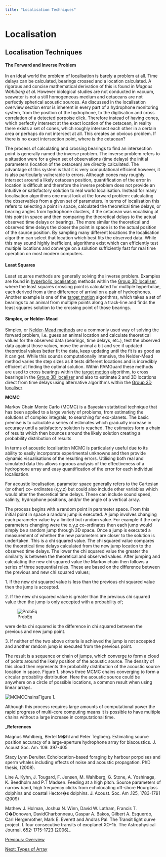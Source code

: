 ```yaml
---
title: "Localisation Techniques"
---
```

Localisation
============

Localisation Techniques
-----------------------

  

#### The Forward and Inverse Problem

In an ideal world the problem of localisation is barely a problem at all. Time delays can be calculated, bearings crossed and a location calculated. A rigorous and concise mathematical derivation of this is found in _Magnus Wahlberg et al_. However biological studies are not conducted in vacuum, seawater is not a still homogeneous medium and cetaceans are not perfectly spherical acoustic sources. As discussed in the localisation overview section error is inherent in every part of a hydrophone monitoring system, from the position of the hydrophone, to the digitisation and cross correlation of a detected porpoise click. Therefore instead of having cones, which perfectly intersect at the exact location of the cetacean, in reality there exists a set of cones, which roughly intersect each other in a certain area or perhaps do not intersect at all. This creates an obvious problem. If there is no exact intersection point, where is the cetacean?

The process of calculating and crossing bearings to find an intersection point is generally named the inverse problem. The inverse problem refers to a situation were for a given set of observations (time delays) the initial parameters (location of the cetacean) are directly calculated. The advantage of this system is that it is very computational efficient however, it is also particularly vulnerable to errors. Although cones may roughly intersect around a likely cetacean position, quantification of the error in location is difficult and therefore the inverse problem does not provide an intuitive or satisfactory solution to real world localisation. Instead for many localisation algorithms one must look at the forward problem: calculating the observables from a given set of parameters. In terms of localisation this refers to selecting a point in space, calculated the theoretical time delays, or bearing angles from hydrophone clusters, if the cetacean was vocalising at this point in space and then comparing the theoretical delays to the actual observed time delays or bearings. The more similar the theoretical and observed time delays the closer the point in space is to the actual position of the source position. By sampling many different locations the localisation algorithm can select that location which best fits the observed data. While this may sound highly inefficient, algorithms exist which can efficiently test multiple locations and converge on a solution sufficiently fast for real time operation on most modern computers.

#### Least Squares

Least squares methods are generally solving the inverse problem. Examples are found in [hyperbolic localisation](../group3d/docs/3dhyperbolic.html) methods within the [Group 3D localiser](../group3d/docs/3doverview.html), where the least squares crossing point is calculated for multiple hyperbolae, each derived from a time difference of arrival on a pair of hydrophones. Another example is one of the [target motion](../targetmotion/docs/targetmotion_LocalisationAlgorithms.html) algorithms, which takes a set of bearings to an animal from multiple points along a track-line and finds the least squares solution to the crossing point of those bearings.

#### Simplex, or Nelder-Mead

Simplex, or [Nelder-Mead methods](https://en.wikipedia.org/wiki/Nelder%E2%80%93Mead_method) are a commonly used way of solving the forward problem, i.e. guess an animal location and calculate theoretical values for the observed data (bearings, time delays, etc.), test the observed data against those values, move the animal a bit and see if updated theoretical values better fit the data, keep updating until the fit is as good as it can get. While this sounds computationally intensive, the Nelder-Mead method varies the step sizes as it tests different locations and is incredibly efficient at finding the optimal solution. Within PAMGuard these methods are used to cross bearings within the [target motion](../targetmotion/docs/targetmotion_LocalisationAlgorithms.html) algorithm, to cross bearings in the [Group 3D localiser](../group3d/docs/3dcrossedbearing.html) and also to estimate 2 and 3D locations direct from time delays using alternative algorithms within the [Group 3D localiser](../group3d/docs/3dsimplex.html)

**MCMC**

Markov Chain Monte Carlo (MCMC) is a Bayesian statistical technique that has been applied to a large variety of problems, from estimating the solutions of complex integrals, to searching for exo-planets. The basic premise is to calculate a series of estimates which gradually increase in accuracy until a satisfactory solution is reached. The estimates form a chain of results which then bounces around the likely solution creating a probability distribution of results.

In terms of acoustic localisation MCMC is particularly useful due to its ability to easily incorporate experimental unknowns and then provide dynamic visualisations of the resulting errors. Utilising both real and simulated data this allows rigorous analysis of the effectiveness of a hydrophone array and easy quantification of the error for each individual localisation.

For acoustic localisation, parameter space generally refers to the Cartesian (or other) co- ordinates (x,y,z) but could also include other variables which would alter the theoretical time delays. These can include sound speed, salinity, hydrophone positions, and/or the angle of a vertical array.

The process begins with a random point in parameter space. From this initial point in space a random jump is executed. A jump involves changing each parameter value by a limited but random value. For example if the only parameters changing were the x.y,z co-ordinates then each jump would simply be a random jump through 3D space. Once a jump is executed a measurement of whether the new parameters are closer to the solution is undertaken. This is a chi squared value. The chi squared value compares the theoretical time delays calculated from the new jump location to the observed time delays. The lower the chi squared value the greater the similarity is between the theoretical and observed values. After jumping and calculating the new chi squared value the Markov chain then follows a series of three sequential rules. These are based on the difference between the previous and new chi squared values;

1\. If the new chi squared value is less than the previous chi squared value then the jump is accepted.  
  
2\. If the new chi squared value is greater than the previous chi squared value then the jump is only accepted with a probability of;  

![ProbEq](images/ProbEq.png)  
  

were delta chi squared is the difference in chi squared between the previous and new jump point.  
  
3\. If neither of the two above criteria is achieved the jump is not accepted and another random jump is executed from the previous point.

The result is a sequence or chain of jumps, which converge to form a cloud of points around the likely position of the acoustic source. The density of this cloud then represents the probability distribution of the acoustic source location in space. Figure 1. shows three MCMC chains converging to form a circular probability distribution. Here the acoustic source could be anywhere on a circle of possible locations, a common result when using linear arrays.

  
  
![MCMCChains](images/MCMCChains.png)Figure 1.  
  

Although this process requires large amounts of computational power the rapid progress of multi-core computing means it is possible to have multiple chains without a large increase in computational time.  

  
  
_**References**  
  
Magnus Wahlberg, Bertel M�hl and Peter Teglberg. Estimating source position accuracy of a large-aperture hydrophone array for biacoustics. J. Acoust Soc. Am. 109. 397-405  
  
Stacy Lynn Deruiter. Echolocation-based foraging by harbour porpoises and sperm whales including effects of noise and acoustic propagation. PhD thesis, (2008).  
  
Line A. Kyhn, J. Tougard, F. Jensen, M. Wahlberg, G. Stone, A. Yoshinaga, K. Beedholm and P.T Madsen. Feeding at a high pitch. Source parameters of narrow band, high frequency clicks from echolocating off-shore Hourglass dolphins and coastal Hector�s dolphins. J. Acoust. Soc. Am .125, 1783-1791 (2009)  
  
Mathew J. Holman, Joshua N. Winn, David W. Latham, Francis T. O�Donovan, DavidCharbonneau, Gaspar A. Bakos, Gilbert A. Esquerdo, Carl Hergenrother, Mark E. Everett and Andras Pal. The Transit light curve project. I. four consecutive transits of exoplanet XO-1b. The Astrophysical Journal. 652: 1715-1723 (2006)_

[Previous: Overview](localisation_overview.html)

[Next: Types of Array](localisation_arrays.html)